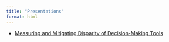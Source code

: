 ```yaml
---
title: "Presentations"
format: html
---
```


- [Measuring and Mitigating Disparity of Decision-Making Tools](/Presentations/mmdis/mmdis.qmd)